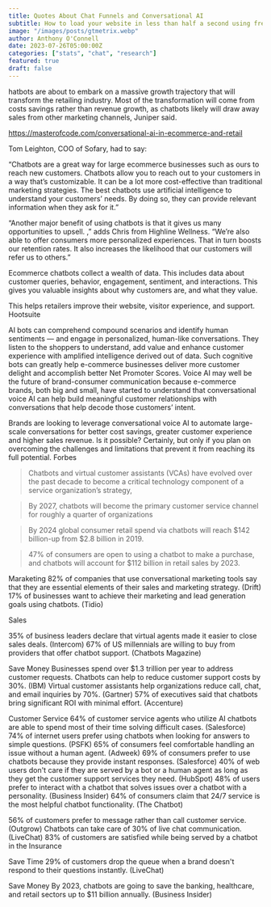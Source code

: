 ```yaml
---
title: Quotes About Chat Funnels and Conversational AI  
subtitle: How to load your website in less than half a second using free hosting.
image: "/images/posts/gtmetrix.webp"
author: Anthony O'Connell
date: 2023-07-26T05:00:00Z
categories: ["stats", "chat", "research"]
featured: true
draft: false
---
```

hatbots are about to embark on a massive growth trajectory that will transform the retailing industry. Most of the transformation will come from costs savings rather than revenue growth, as chatbots likely will draw away sales from other marketing channels, Juniper said.

https://masterofcode.com/conversational-ai-in-ecommerce-and-retail

Tom Leighton, COO of Sofary, had to say:

“Chatbots are a great way for large ecommerce businesses such as ours to reach new customers. Chatbots allow you to reach out to your customers in a way that’s customizable. It can be a lot more cost-effective than traditional marketing strategies. The best chatbots use artificial intelligence to understand your customers’ needs. By doing so, they can provide relevant information when they ask for it.”



“Another major benefit of using chatbots is that it gives us many opportunities to upsell. ,” adds Chris from Highline Wellness. “We’re also able to offer consumers more personalized experiences. That in turn boosts our retention rates. It also increases the likelihood that our customers will refer us to others.”

Ecommerce chatbots collect a wealth of data. This includes data about customer queries, behavior, engagement, sentiment, and interactions. This gives you valuable insights about why customers are, and what they value.

This helps retailers improve their website, visitor experience, and support.
Hootsuite

AI bots can comprehend compound scenarios and identify human sentiments — and engage in personalized, human-like conversations. They listen to the shoppers to understand, add value and enhance customer experience with amplified intelligence derived out of data. Such cognitive bots can greatly help e-commerce businesses deliver more customer delight and accomplish better Net Promoter Scores.
Voice AI may well be the future of brand-consumer communication because e-commerce brands, both big and small, have started to understand that conversational voice AI can help build meaningful customer relationships with conversations that help decode those customers’ intent. 

Brands are looking to leverage conversational voice AI to automate large-scale conversations for better cost savings, greater customer experience and higher sales revenue. Is it possible? Certainly, but only if you plan on overcoming the challenges and limitations that prevent it from reaching its full potential.
Forbes

<Blockquote name="Gartner">
  Chatbots and virtual customer assistants (VCAs) have evolved over the past decade to become a critical technology component of a service organization’s strategy,
</Blockquote>

<Blockquote name="Gartner">
  By 2027, chatbots will become the primary customer service channel for roughly a quarter of organizations
</Blockquote>

<Blockquote name="Insider Intelligence">
By 2024 global consumer retail spend via chatbots will reach $142 billion-up from $2.8 billion in 2019.
</Blockquote>

<Blockquote name="Juniper Research">
47% of consumers are open to using a chatbot to make a purchase, and chatbots will account for $112 billion in retail sales by 2023.
</Blockquote>

<Blockquote name="Gartner">
</Blockquote>

<Blockquote name="Gartner">
</Blockquote>

<Blockquote name="Gartner">
</Blockquote>

<Blockquote name="Gartner">
</Blockquote>

<Blockquote name="Gartner">
</Blockquote>

<Blockquote name="Gartner">
</Blockquote>

<Blockquote name="Gartner">
</Blockquote>

<Blockquote name="Gartner">
</Blockquote>

<Blockquote name="Gartner">
</Blockquote>
Maraketing
82% of companies that use conversational marketing tools say that they are essential elements of their sales and marketing strategy. (Drift)
17% of businesses want to achieve their marketing and lead generation goals using chatbots. (Tidio)

Sales

35% of business leaders declare that virtual agents made it easier to close sales deals. (Intercom)
67% of US millennials are willing to buy from providers that offer chatbot support. (Chatbots Magazine)

Save Money
Businesses spend over $1.3 trillion per year to address customer requests. Chatbots can help to reduce customer support costs by 30%. (IBM)
Virtual customer assistants help organizations reduce call, chat, and email inquiries by 70%. (Gartner)
57% of executives said that chatbots bring significant ROI with minimal effort. (Accenture)


Customer Service
64% of customer service agents who utilize AI chatbots are able to spend most of their time solving difficult cases. (Salesforce)
74% of internet users prefer using chatbots when looking for answers to simple questions. (PSFK)
65% of consumers feel comfortable handling an issue without a human agent. (Adweek)
69% of consumers prefer to use chatbots because they provide instant responses. (Salesforce)
40% of web users don't care if they are served by a bot or a human agent as long as they get the customer support services they need. (HubSpot)
48% of users prefer to interact with a chatbot that solves issues over a chatbot with a personality. (Business Insider)
64% of consumers claim that 24/7 service is the most helpful chatbot functionality. (The Chatbot)

56% of customers prefer to message rather than call customer service. (Outgrow)
Chatbots can take care of 30% of live chat communication. (LiveChat)
83% of customers are satisfied while being served by a chatbot in the Insurance 

Save Time
29% of customers drop the queue when a brand doesn't respond to their questions instantly. (LiveChat) 

Save Money
By 2023, chatbots are going to save the banking, healthcare, and retail sectors up to $11 billion annually. (Business Insider)